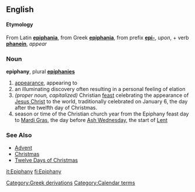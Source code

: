 ==English==
====Etymology====
From Latin '''[[epiphania]]''', from Greek '''[[epiphania]]''', from prefix '''[[epi-]]''', ''upon'', + verb '''[[phanein]]''', ''appear''

===Noun===
'''epiphany''', plural '''[[epiphanies]]'''
# [[appearance]], appearing to
# an illuminating discovery often resulting in a personal feeling of elation
# ''(proper noun, capitalized)'' Christian [[feast]] celebrating the appearance of [[Jesus Christ]] to the world, traditionally celebrated on January 6, the day after the twelfth day of Christmas.
# season or time of the Christian church year from the Epiphany feast day to [[Mardi Gras]], the day before [[Ash Wednesday]], the start of [[Lent]]

===See Also===
*[[Advent]]
*[[Christmas]]
*[[Twelve Days of Christmas]]

[[Category:Greek derivations]]
[[Category:Calendar terms]]

[[it:Epiphany]]
[[fi:Epiphany]]